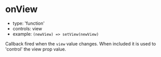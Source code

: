
# onView

- type: 'function'
- controls: <LinkTo kind="props" story="view">view</LinkTo>
- example: `(newView) => setView(newView)`

Callback fired when the `view` value changes. When included it is used to 'control' the <LinkTo kind="props" story="view">view</LinkTo> prop value.

<Canvas>
  <Story id="props--on-view" />
</Canvas>
